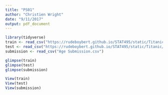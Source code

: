 ```yaml
---
title: "PS01"
author: "Christien Wright"
date: "9/11/2017"
output: pdf_document
---
```


```r
library(tidyverse)
train <- read_csv("https://rudeboybert.github.io/STAT495/static/Titanic/train.csv")
test <- read_csv("https://rudeboybert.github.io/STAT495/static/Titanic/test.csv")
submission <- read_csv("Age Submission.csv")

glimpse(train)
glimpse(test)
glimpse(submission)

View(train)
View(test)
View(submission)

```

